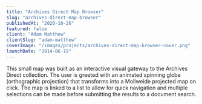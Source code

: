 ```yaml
---
title: "Archives Direct Map Browser"
slug: "archives-direct-map-browser"
publishedAt: "2020-10-26"
featured: false
client: "Adam Matthew"
clientSlug: "adam-matthew"
coverImage: "/images/projects/archives-direct-map-browser-cover.png"
launchDate: "2014-06-19"
---
```


This small map was built as an interactive visual gateway to the Archives Direct collection. The user is greeted with an animated spinning globe (orthographic projection) that transforms into a Mollweide projected map on click. The map is linked to a list to allow for quick navigation and multiple selections can be made before submitting the results to a document search.
